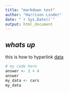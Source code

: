 ```yaml
---
title: "markdown test"
author: "Harrison Linder"
date: "`r Sys.Date()`"
output: html_document
---
```

## *whats up*

this is how to hyperlink [data](https://www.google.com/search?sca_esv=597936199&rlz=1C5CHFA_enUS753US753&sxsrf=ACQVn0_5-PlOsL2tyqLxesQjoYGGYNhKKg:1705099946324&q=r+script+vs+r+notebook&tbm=vid&source=lnms&sa=X&ved=2ahUKEwj_pu2k-NiDAxXWC0QIHWWSChkQ0pQJegQIDBAB&biw=2560&bih=1323&dpr=1#fpstate=ive&vld=cid:2b4aa766,vid:K418swtFnik,st:0)

```r
# my code here
answer <- 2 + 4
answer
my_data <- cars
my_data
```

